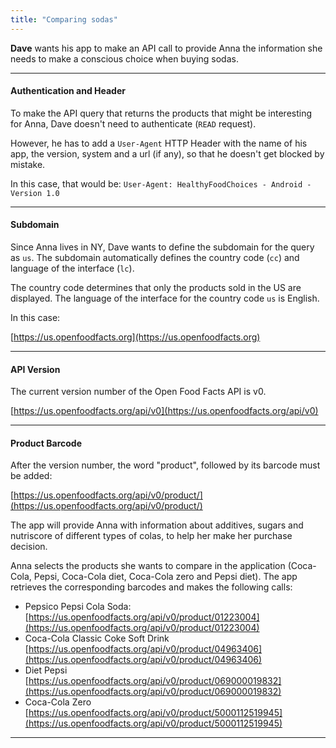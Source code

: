 ```yaml
---
title: "Comparing sodas"
---
```


**Dave** wants his app to make an API call to provide Anna the information she needs to make a conscious choice when buying sodas.

---

#### Authentication and Header

To make the API query that returns the products that might be interesting for Anna, Dave doesn't need to authenticate (`READ` request).

However, he has to add a `User-Agent` HTTP Header with the name of his app, the version, system and a url (if any), so that he doesn't get blocked by mistake.

In this case, that would be: `User-Agent: HealthyFoodChoices - Android - Version 1.0`

---

#### Subdomain

Since Anna lives in NY, Dave wants to define the subdomain for the query as `us`. The subdomain automatically defines the country code (`cc`) and language of the interface (`lc`).

The country code determines that only the products sold in the US are displayed. The language of the interface for the country code `us` is English.

In this case:

[https://us.openfoodfacts.org](https://us.openfoodfacts.org)

---

#### API Version

The current version number of the Open Food Facts API is v0.

[https://us.openfoodfacts.org/api/v0](https://us.openfoodfacts.org/api/v0)

---

#### Product Barcode

After the version number, the word "product", followed by its barcode must be added:

[https://us.openfoodfacts.org/api/v0/product/](https://us.openfoodfacts.org/api/v0/product/)

The app will provide Anna with information about additives, sugars and nutriscore of different types of colas, to help her make her purchase decision.

Anna selects the products she wants to compare in the application (Coca-Cola, Pepsi, Coca-Cola diet, Coca-Cola zero and Pepsi diet). The app retrieves the corresponding barcodes and makes the following calls:

- Pepsico Pepsi Cola Soda:  
    [https://us.openfoodfacts.org/api/v0/product/01223004](https://us.openfoodfacts.org/api/v0/product/01223004)
- Coca-Cola Classic Coke Soft Drink  
    [https://us.openfoodfacts.org/api/v0/product/04963406](https://us.openfoodfacts.org/api/v0/product/04963406)
- Diet Pepsi  
    [https://us.openfoodfacts.org/api/v0/product/069000019832](https://us.openfoodfacts.org/api/v0/product/069000019832)
- Coca-Cola Zero  
    [https://us.openfoodfacts.org/api/v0/product/5000112519945](https://us.openfoodfacts.org/api/v0/product/5000112519945)
    

---
